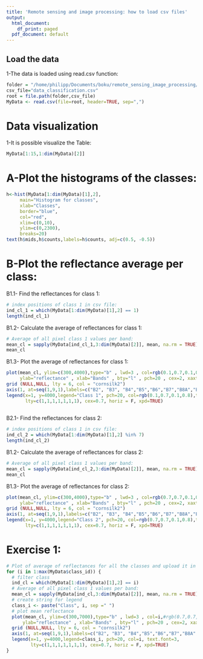 ```yaml
---
title: 'Remote sensing and image processing: how to load csv files'
output:
  html_document:
    df_print: paged
  pdf_document: default
---
```


## Load the data

1-The data is loaded using read.csv function:

```r
folder = "/home/philipp/Documents/boku/remote_sensing_image_processing/lecture_5_classification/data"
csv_file="data_classification.csv"
root = file.path(folder,csv_file)
MyData <- read.csv(file=root, header=TRUE, sep=",")
```

# Data visualization

1-It is possible visualize the Table:

```r
MyData[1:15,1:dim(MyData)[2]]
```
# A-Plot the histograms of the classes:

```r
h<-hist(MyData[1:dim(MyData)[1],2],
     main="Histogram for classes", 
     xlab="Classes", 
     border="blue", 
     col="red",
     xlim=c(0,10),
     ylim=c(0,2300),
     breaks=20)
text(h$mids,h$counts,labels=h$counts, adj=c(0.5, -0.5))
```

# B-Plot the reflectance average per class:
B1.1- Find the reflectances for class 1:
```r
# index positions of class 1 in csv file:
ind_cl_1 = which(MyData[1:dim(MyData)[1],2] == 1)
length(ind_cl_1)
```

B1.2- Calculate the average of reflectances for class 1:
```r
# Average of all pixel class 1 values per band:  
mean_cl = sapply(MyData[ind_cl_1,3:dim(MyData)[2]], mean, na.rm = TRUE)
mean_cl
``` 

B1.3- Plot the average of reflectances for class 1:
```r
plot(mean_cl, ylim=c(300,4000),type="b" , lwd=3 , col=rgb(0.1,0.7,0.1,0.8),
     ylab="reflectance" , xlab="Bands" , bty="l" , pch=20 , cex=2, xaxt="n")
grid (NULL,NULL, lty = 6, col = "cornsilk2")
axis(1, at=seq(1,9,1),labels=c("B2", "B3", "B4","B5","B6","B7","B8A","B11","B12"), las=0)
legend(x=1, y=4000,legend="Class 1", pch=20, col=rgb(0.1,0.7,0.1,0.8),text.font=3, 
       lty=c(1,1,1,1,1,1,1), cex=0.7, horiz = F, xpd=TRUE)
 
```

B2.1- Find the reflectances for class 2:
```r
# index positions of class 1 in csv file:
ind_cl_2 = which(MyData[1:dim(MyData)[1],2] %in% 7)
length(ind_cl_2)
```

B1.2- Calculate the average of reflectances for class 2:
```r
# Average of all pixel class 1 values per band:  
mean_cl = sapply(MyData[ind_cl_2,3:dim(MyData)[2]], mean, na.rm = TRUE)
mean_cl
``` 

B1.3- Plot the average of reflectances for class 2:
```r
plot(mean_cl, ylim=c(300,4000),type="b" , lwd=3 , col=rgb(0.7,0.7,0.1,0.8),
     ylab="reflectance" , xlab="Bands" , bty="l" , pch=20 , cex=2, xaxt="n")
grid (NULL,NULL, lty = 6, col = "cornsilk2")
axis(1, at=seq(1,9,1),labels=c("B2", "B3", "B4","B5","B6","B7","B8A","B11","B12"), las=0)
legend(x=1, y=4000,legend="Class 2", pch=20, col=rgb(0.7,0.7,0.1,0.8),text.font=3, 
       lty=c(1,1,1,1,1,1,1), cex=0.7, horiz = F, xpd=TRUE)
```

# Exercise 1:
```r
# Plot of average of reflectances for all the classes and upload it in Boku learn, Exercise 8.
for (i in 1:max(MyData$class_id)) {
  # filter class
  ind_cl = which(MyData[1:dim(MyData)[1],2] == i)
  # Average of all pixel class 1 values per band:  
  mean_cl = sapply(MyData[ind_cl,3:dim(MyData)[2]], mean, na.rm = TRUE)
  # create string for legend
  class_i <- paste("Class", i, sep =" ")
  # plot mean reflectance
  plot(mean_cl, ylim=c(300,7000),type="b" , lwd=3 , col=i,#rgb(0.7,0.7,0.1,0.8),
      ylab="reflectance" , xlab="Bands" , bty="l" , pch=20 , cex=2, xaxt="n")
  grid (NULL,NULL, lty = 6, col = "cornsilk2")
  axis(1, at=seq(1,9,1),labels=c("B2", "B3", "B4","B5","B6","B7","B8A","B11","B12"), las=0)
  legend(x=1, y=4000,legend=class_i, pch=20, col=i, text.font=3, 
         lty=c(1,1,1,1,1,1,1), cex=0.7, horiz = F, xpd=TRUE)
}
```
